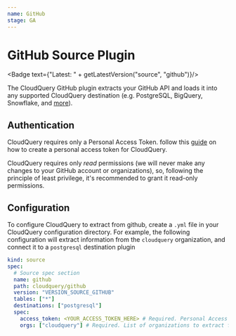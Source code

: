 ```yaml
---
name: GitHub
stage: GA
---
```

# GitHub Source Plugin


<Badge text={"Latest: " + getLatestVersion("source", "github")}/>

The CloudQuery GitHub plugin extracts your GitHub API and loads it into any supported CloudQuery destination (e.g. PostgreSQL, BigQuery, Snowflake, and [more](/docs/plugins/destinations/overview)).

## Authentication

CloudQuery requires only a Personal Access Token. follow this [guide](https://docs.github.com/en/enterprise-server@3.4/authentication/keeping-your-account-and-data-secure/creating-a-personal-access-token) on how to create a personal access token for CloudQuery.

CloudQuery requires only *read* permissions (we will never make any changes to your GitHub account or organizations),
so, following the principle of least privilege, it's recommended to grant it read-only permissions.

## Configuration

To configure CloudQuery to extract from github, create a `.yml` file in your CloudQuery configuration directory.
For example, the following configuration will extract information from the `cloudquery` organization, and connect it to a `postgresql` destination plugin

```yaml copy
kind: source
spec:
  # Source spec section
  name: github
  path: cloudquery/github
  version: "VERSION_SOURCE_GITHUB"
  tables: ["*"]
  destinations: ["postgresql"]
  spec:
    access_token: <YOUR_ACCESS_TOKEN_HERE> # Required. Personal Access Token
    orgs: ["cloudquery"] # Required. List of organizations to extract from
```
